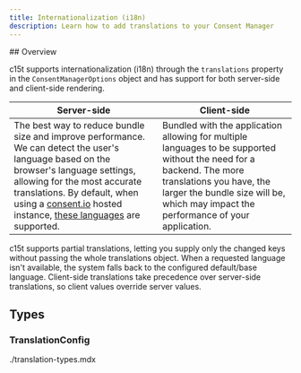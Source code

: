 ```yaml
---
title: Internationalization (i18n)
description: Learn how to add translations to your Consent Manager
---
```

<section id="overview">
## Overview

c15t supports internationalization (i18n) through the `translations` property in the `ConsentManagerOptions` object and has support for both server-side and client-side rendering.

| Server-side | Client-side |
| --- | --- |
| The best way to reduce bundle size and improve performance. We can detect the user's language based on the browser's language settings, allowing for the most accurate translations. By default, when using a [consent.io](https://consent.io) hosted instance, [these languages](https://github.com/c15t/c15t/tree/main/packages/translations/src/translations) are supported. | Bundled with the application allowing for multiple languages to be supported without the need for a backend. The more translations you have, the larger the bundle size will be, which may impact the performance of your application. |

c15t supports partial translations, letting you supply only the changed keys without passing the whole translations object. When a requested language isn't available, the system falls back to the configured default/base language. Client-side translations take precedence over server-side translations, so client values override server values.

</section>

<section id="types">

## Types

### TranslationConfig

<AutoTypeTable path="./packages/translations/src/index.ts" name="TranslationConfig" />

<import>./translation-types.mdx</import>

</section>
